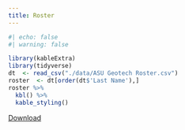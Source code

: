 ```yaml
---
title: Roster
---
```


```r
#| echo: false
#| warning: false

library(kableExtra)
library(tidyverse)
dt  <- read_csv("./data/ASU Geotech Roster.csv")
roster  <- dt[order(dt$'Last Name'),]
roster %>%
  kbl() %>%
  kable_styling()
```

[Download](https://raw.githubusercontent.com/JulianTao/geoasu/main/data/ASU%20Geotech%20Roster.csv)

